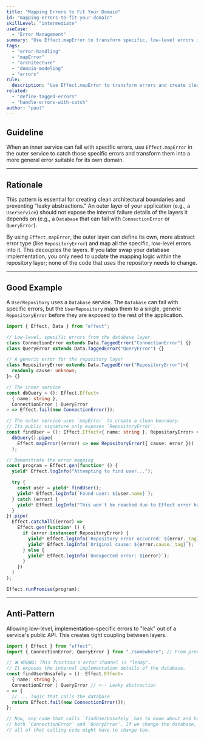 ```yaml
---
title: "Mapping Errors to Fit Your Domain"
id: "mapping-errors-to-fit-your-domain"
skillLevel: "intermediate"
useCase:
  - "Error Management"
summary: "Use Effect.mapError to transform specific, low-level errors into more general domain errors, creating clean architectural boundaries."
tags:
  - "error-handling"
  - "mapError"
  - "architecture"
  - "domain-modeling"
  - "errors"
rule:
  description: "Use Effect.mapError to transform errors and create clean architectural boundaries between layers."
related:
  - "define-tagged-errors"
  - "handle-errors-with-catch"
author: "paul"
---
```


## Guideline

When an inner service can fail with specific errors, use `Effect.mapError` in the outer service to catch those specific errors and transform them into a more general error suitable for its own domain.

---

## Rationale

This pattern is essential for creating clean architectural boundaries and preventing "leaky abstractions." An outer layer of your application (e.g., a `UserService`) should not expose the internal failure details of the layers it depends on (e.g., a `Database` that can fail with `ConnectionError` or `QueryError`).

By using `Effect.mapError`, the outer layer can define its own, more abstract error type (like `RepositoryError`) and map all the specific, low-level errors into it. This decouples the layers. If you later swap your database implementation, you only need to update the mapping logic within the repository layer; none of the code that *uses* the repository needs to change.

---

## Good Example

A `UserRepository` uses a `Database` service. The `Database` can fail with specific errors, but the `UserRepository` maps them to a single, generic `RepositoryError` before they are exposed to the rest of the application.

```typescript
import { Effect, Data } from "effect";

// Low-level, specific errors from the database layer
class ConnectionError extends Data.TaggedError("ConnectionError") {}
class QueryError extends Data.TaggedError("QueryError") {}

// A generic error for the repository layer
class RepositoryError extends Data.TaggedError("RepositoryError")<{
  readonly cause: unknown;
}> {}

// The inner service
const dbQuery = (): Effect.Effect<
  { name: string },
  ConnectionError | QueryError
> => Effect.fail(new ConnectionError());

// The outer service uses `mapError` to create a clean boundary.
// Its public signature only exposes `RepositoryError`.
const findUser = (): Effect.Effect<{ name: string }, RepositoryError> =>
  dbQuery().pipe(
    Effect.mapError((error) => new RepositoryError({ cause: error }))
  );

// Demonstrate the error mapping
const program = Effect.gen(function* () {
  yield* Effect.logInfo("Attempting to find user...");

  try {
    const user = yield* findUser();
    yield* Effect.logInfo(`Found user: ${user.name}`);
  } catch (error) {
    yield* Effect.logInfo("This won't be reached due to Effect error handling");
  }
}).pipe(
  Effect.catchAll((error) =>
    Effect.gen(function* () {
      if (error instanceof RepositoryError) {
        yield* Effect.logInfo(`Repository error occurred: ${error._tag}`);
        yield* Effect.logInfo(`Original cause: ${error.cause._tag}`);
      } else {
        yield* Effect.logInfo(`Unexpected error: ${error}`);
      }
    })
  )
);

Effect.runPromise(program);

```

---

## Anti-Pattern

Allowing low-level, implementation-specific errors to "leak" out of a service's public API. This creates tight coupling between layers.

```typescript
import { Effect } from "effect";
import { ConnectionError, QueryError } from "./somewhere"; // From previous example

// ❌ WRONG: This function's error channel is "leaky".
// It exposes the internal implementation details of the database.
const findUserUnsafely = (): Effect.Effect<
  { name: string },
  ConnectionError | QueryError // <-- Leaky abstraction
> => {
  // ... logic that calls the database
  return Effect.fail(new ConnectionError());
};

// Now, any code that calls `findUserUnsafely` has to know about and handle
// both `ConnectionError` and `QueryError`. If we change the database,
// all of that calling code might have to change too.
```